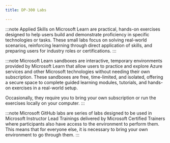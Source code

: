 ---
title: DP-300 Labs

---

<Tabs>
  <TabItem label="Applied Skills">

:::note 
Applied Skills on Microsoft Learn are practical, hands-on exercises designed to help users build and demonstrate proficiency in specific technologies or tasks. These small labs focus on solving real-world scenarios, reinforcing learning through direct application of skills, and preparing users for industry roles or certifications.
:::

  <CardGrid>
    <LinkCard title="Migrate SQL Server workloads to Azure SQL Database" href="https://learn.microsoft.com/credentials/applied-skills/migrate-sql-workloads-azure-sql-database/?WT.mc_id=studentamb_165290" /> 
  </CardGrid>
  </TabItem>

  <TabItem label="Microsoft Learn">

:::note 
Microsoft Learn sandboxes are interactive, temporary environments provided by Microsoft Learn that allow users to practice and explore Azure services and other Microsoft technologies without needing their own subscription. These sandboxes are free, time-limited, and isolated, offering a secure space to complete guided learning modules, tutorials, and hands-on exercises in a real-world setup.

Occasionally, they require you to bring your own subscription or run the exercises locally on your computer.
:::


  <CardGrid>  
    <LinkCard title="Provision a SQL Server on an Azure Virtual Machine" href="https://learn.microsoft.com/training/modules/deploy-iaas-solutions-with-azure-sql/6-exercise-provision-sql-server-azure-virtual-machine/?WT.mc_id=studentamb_165290" /> 
    <LinkCard title="Deploy an Azure SQL Database" href="https://learn.microsoft.com/training/modules/deploy-paas-solutions-with-azure-sql/8-exercise-deploy-azure-sql-database/?WT.mc_id=studentamb_165290" /> 
    <LinkCard title="Migrate a SQL Server database to Azure SQL Database" href="https://learn.microsoft.com/training/modules/migrate-sql-workloads-azure-sql-databases/8-exercise-migrate-sql-database/?WT.mc_id=studentamb_165290" /> 
    <LinkCard title="Migrate a SQL Server database to Azure SQL Managed Instance" href="https://learn.microsoft.com/training/modules/migrate-sql-workloads-azure-managed-instances/6-exercise-migrate-sql-managed-instance/?WT.mc_id=studentamb_165290" /> 
    <LinkCard title="Access to Azure SQL Database with Microsoft Entra ID" href="https://learn.microsoft.com/training/modules/configure-database-authentication-authorization/7-exercise-authorize-access-sql-database-azure-active-directory/?WT.mc_id=studentamb_165290" /> 
    <LinkCard title="Configure a server-based firewall rule using the Azure portal" href="https://learn.microsoft.com/training/modules/protect-data-transit-rest/8-exercise-configure-azure-sql-database-firewall/?WT.mc_id=studentamb_165290" /> 
    <LinkCard title="Enable Microsoft Defender for SQL and Data Classification" href="https://learn.microsoft.com/training/modules/implement-compliance-controls-sensitive-data/9-exercise-enable-advanced-data-security-classification/?WT.mc_id=studentamb_165290" /> 
    <LinkCard title="Isolate problems with monitoring" href="https://learn.microsoft.com/training/modules/describe-performance-monitoring/8-exercise-isolate-problems/?WT.mc_id=studentamb_165290" /> 
    <LinkCard title="Detect and correct fragmentation issues" href="https://learn.microsoft.com/training/modules/configure-databases-for-optimal-performance/6-exercise-detect-correct-fragmentation-issues/?WT.mc_id=studentamb_165290" /> 
    <LinkCard title="Identify and resolve blocking issues" href="https://learn.microsoft.com/training/modules/explore-query-performance-optimization/8-exercise-identify-resolve-blocking-issues/?WT.mc_id=studentamb_165290" /> 
    <LinkCard title="Identify database design issues" href="https://learn.microsoft.com/training/modules/explore-performance-based-design/5-exercise-identify-issues-database-design/?WT.mc_id=studentamb_165290" /> 
    <LinkCard title="Isolate problem areas in poorly performing queries" href="https://learn.microsoft.com/training/modules/evaluate-performance-improvements/5-exercise-isolate-problem-areas-poor-performing-queries/?WT.mc_id=studentamb_165290" /> 
    <LinkCard title="Deploy an Azure SQL Database using an Azure Resource Manager template" href="https://learn.microsoft.com/training/modules/configure-automatic-deployment-azure-sql-database/6-exercise-deploy-azure-database-using-template/?WT.mc_id=studentamb_165290" /> 
    <LinkCard title="Create a CPU status alert for a SQL Server" href="https://learn.microsoft.com/training/modules/schedule-tasks-using-sql-server-agent/4-exercise-create-cpu-status-alert/?WT.mc_id=studentamb_165290" /> 
    <LinkCard title="Deploy an automation runbook to automatically rebuild indexes" href="https://learn.microsoft.com/training/modules/manage-azure-paas-resources-using-automated-methods/7-exercise-deploy-automation-runbook-rebuild-indexes/?WT.mc_id=studentamb_165290" /> 
    <LinkCard title="Configure geo replication for Azure SQL Database" href="https://learn.microsoft.com/training/modules/explore-iaas-paas-platform-tools-for-high-availability-disaster-recovery/7-exercise-plan-implement-high-availability-disaster-recovery/?WT.mc_id=studentamb_165290" /> 
    <LinkCard title="Backup to URL" href="https://learn.microsoft.com/training/modules/backup-restore-databases/5-exercise-backup-url/?WT.mc_id=studentamb_165290" /> 
  </CardGrid>
  </TabItem>

  <TabItem label="Microsoft GitHub">

:::note 
Microsoft GitHub labs are series of labs designed to be used in Microsoft Instructor Lead Trainings delivered by Microsoft Certified Trainers where participants also have access to the environment to perform them. This means that for everyone else, it is necessary to bring your own environment to go through them. 
:::
    <LinkCard title="Setup your own environment" href="https://microsoftlearning.github.io/dp-300-database-administrator/Instructions/Labs/00-setup-environment.html" /> 

  <CardGrid>
    <LinkCard title="Provision SQL Server on an Azure Virtual Machine" href="https://microsoftlearning.github.io/dp-300-database-administrator/Instructions/Labs/01-provision-sql-vm.html" /> 
    <LinkCard title="Provision an Azure SQL Database" href="https://microsoftlearning.github.io/dp-300-database-administrator/Instructions/Labs/02-provision-sql-database.html" /> 
    <LinkCard title="Authorize access to Azure SQL Database with Microsoft Entra ID" href="https://microsoftlearning.github.io/dp-300-database-administrator/Instructions/Labs/03-authorize-access-azure-sql-database.html" /> 
    <LinkCard title="Configure Azure SQL Database firewall rules" href="https://microsoftlearning.github.io/dp-300-database-administrator/Instructions/Labs/04-configure-firewall-rule.html" /> 
    <LinkCard title="Enable Microsoft Defender for SQL and Data classification" href="https://microsoftlearning.github.io/dp-300-database-administrator/Instructions/Labs/05-enable-sql-defender-and-data-classification.html" /> 
    <LinkCard title="Isolate performance problems through monitoring" href="https://microsoftlearning.github.io/dp-300-database-administrator/Instructions/Labs/06-isolate-performance-problems.html" /> 
    <LinkCard title="Detect and correct fragmentation issues" href="https://microsoftlearning.github.io/dp-300-database-administrator/Instructions/Labs/07-detect-correct-fragmentation-issues.html" /> 
    <LinkCard title="Identify and resolve blocking issues" href="https://microsoftlearning.github.io/dp-300-database-administrator/Instructions/Labs/08-identify-resolve-blocking-issues.html" /> 
    <LinkCard title="Identify database design issues" href="https://microsoftlearning.github.io/dp-300-database-administrator/Instructions/Labs/09-identify-issues-database-design.html" /> 
    <LinkCard title="Isolate problem areas in poorly performing queries in a SQL Database" href="https://microsoftlearning.github.io/dp-300-database-administrator/Instructions/Labs/10-isolate-problem-areas-poor-performing-queries.html" /> 
    <LinkCard title="Deploy Azure SQL Database using Azure Resource Manager template" href="https://microsoftlearning.github.io/dp-300-database-administrator/Instructions/Labs/11-deploy-azure-database-using-template.html" /> 
    <LinkCard title="Create a CPU status alert for a SQL Server" href="https://microsoftlearning.github.io/dp-300-database-administrator/Instructions/Labs/12-create-cpu-status-alert.html" /> 
    <LinkCard title="Deploy an automation runbook to automatically rebuild indexes" href="https://microsoftlearning.github.io/dp-300-database-administrator/Instructions/Labs/13-deploy-automation-runbook-rebuild-indexes.html" /> 
    <LinkCard title="Configure geo-replication for Azure SQL Database" href="https://microsoftlearning.github.io/dp-300-database-administrator/Instructions/Labs/14-configure-geo-replication-for-azure-sql-database.html" /> 
    <LinkCard title="Backup to URL and Restore from URL" href="https://microsoftlearning.github.io/dp-300-database-administrator/Instructions/Labs/15-backup-url.html" /> 
  </CardGrid>
  </TabItem>
</Tabs>
